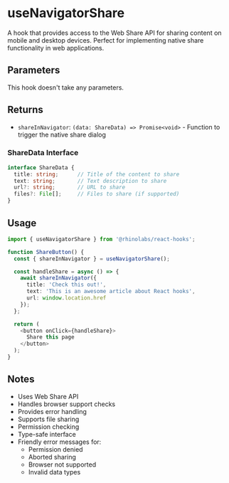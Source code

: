 # useNavigatorShare

A hook that provides access to the Web Share API for sharing content on mobile and desktop devices. Perfect for implementing native share functionality in web applications.

## Parameters

This hook doesn't take any parameters.

## Returns

- `shareInNavigator`: `(data: ShareData) => Promise<void>` - Function to trigger the native share dialog

### ShareData Interface

```typescript
interface ShareData {
  title: string;      // Title of the content to share
  text: string;       // Text description to share
  url?: string;       // URL to share
  files?: File[];     // Files to share (if supported)
}
```

## Usage

```typescript
import { useNavigatorShare } from '@rhinolabs/react-hooks';

function ShareButton() {
  const { shareInNavigator } = useNavigatorShare();

  const handleShare = async () => {
    await shareInNavigator({
      title: 'Check this out!',
      text: 'This is an awesome article about React hooks',
      url: window.location.href
    });
  };

  return (
    <button onClick={handleShare}>
      Share this page
    </button>
  );
}
```

## Notes

- Uses Web Share API
- Handles browser support checks
- Provides error handling
- Supports file sharing
- Permission checking
- Type-safe interface
- Friendly error messages for:
  - Permission denied
  - Aborted sharing
  - Browser not supported
  - Invalid data types

